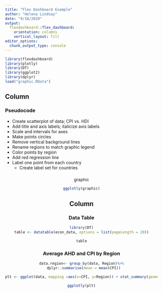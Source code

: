 ```yaml
---
title: "Flex Dashboard Example"
author: "Helena Lindsay"
date: "9/18/2020"
output: 
  flexdashboard::flex_dashboard:
    orientation: columns
    vertical_layout: fill
editor_options: 
  chunk_output_type: console
---
```


```r
library(flexdashboard)
library(plotly)
library(DT)
library(ggplot2)
library(dplyr)
load("graphic.RData")
```

Column {data-width=750} 
-----------------------------------------------------------------------
### Pseudocode

  - Create scatterplot of data; CPI vs. HDI
  - Add title and axis labels; italicize axis labels
  - Scale and intervals for axes
  - Make points circles
  - Remove vertical background lines
  - Rename regions to match graphic legend
  - Color points by region
  - Add red regression line
  - Label one point from each country
    - Create label set for countries

### 
<center>
graphic

```r
ggplotly(graphic)
```

Column {data-width=500} 
-----------------------------------------------------------------------
### Data Table 

```r

library(DT)
table <- datatable(econ_data, options = list(pageLength = 20))

table

```


### Average AHD and CPI by Region 
```r
data.region<- group_by(data, Region)%>%
  dplyr::summarise(mean = mean(CPI))

plt <- ggplot(data, mapping =aes(x=CPI, y=Region)) + stat_summary(geom="bar",fun=mean, color="blue", fill="red") + xlab("Mean CPI") + theme_minimal()

ggplotly(plt)
```
